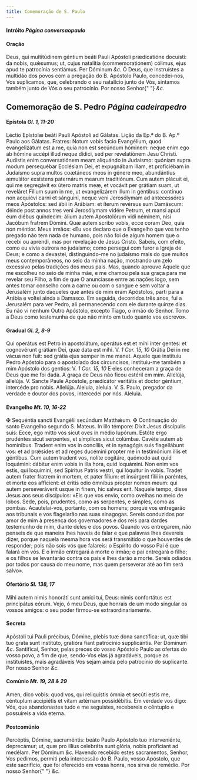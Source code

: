 ```yaml
---
title: Comemoração de S. Paulo
---
```


<h4 class="text-center">
  Intróito <em>Página conversaopaulo</em>
</h4>


#### Oração
<div class="grid grid-cols-2 gap-5">
  <span class="text-justify">
    Deus, qui multitúdinem géntium beáti Pauli Apóstoli prædicatióne docuísti:
    da nobis, quǽsumus; ut, cujus natalítia (commemoratiónem) cólimus, ejus apud
    te patrocínia sentiámus. Per Dóminum <em>&c.</em>
  </span>
  <span class="text-justify">
    Ó Deus, que instruístes a multidão dos povos com a pregação do B. Apóstolo
    Paulo, concedei-nos, Vos suplicamos, que, celebrando o seu natalício junto
    de Vós, sintamos também junto de Vós o seu patrocínio. Por nosso Senhor{" "}
    <em>&c.</em>
  </span>
</div>

<h2 class="text-center">
  Comemoração de S. Pedro <em>Página cadeirapedro</em>
</h2>

<h4 class="text-center">
  Epístola <em>Gl. 1, 11-20</em>
</h4>
<div class="grid grid-cols-2 gap-5">
  <span class="text-justify">
    Léctio Epístolæ beáti Pauli Apóstoli ad Gálatas.
  </span>
  <span class="text-justify">Lição da Ep.ª do B. Ap.º Paulo aos Gálatas.</span>
  <span class="text-justify">
    Fratres: Notum vobis facio Evangélium, quod evangelizátum est a me, quia non
    est secúndum hóminem: neque enim ego ab hómine accépi illud neque dídici,
    sed per revelatiónem Jesu Christi. Audístis enim conversatiónem meam
    aliquándo in Judaísmo: quóniam supra modum persequébar Ecclésiam Dei, et
    expugnábam illam, et proficiébam in Judaísmo supra multos coætáneos meos in
    génere meo, abundántius æmulátor exsístens paternárum mearum traditiónum.
    Cum autem plácuit ei, qui me segregávit ex útero matris meæ, et vocávit per
    grátiam suam, ut reveláret Fílium suum in me, ut evangelizárem illum in
    géntibus: contínuo non acquiévi carni et sánguini, neque veni Jerosólymam ad
    antecessóres meos Apóstolos: sed ábii in Arábiam: et íterum revérsus sum
    Damáscum: déinde post annos tres veni Jerosólymam vidére Petrum, et mansi
    apud eum diébus quíndecim: álium autem Apostolórum vidi néminem, nisi
    Jacóbum fratrem Dómini. Quæ autem scribo vobis, ecce coram Deo, quia non
    méntior.
  </span>
  <span class="text-justify">
    Meus irmãos: «Eu vos declaro que o Evangelho que vos tenho pregado não tem
    nada de humano, pois não foi de algum homem que o recebi ou aprendi, mas por
    revelação de Jesus Cristo. Sabeis, com efeito, como eu vivia outrora no
    judaísmo; como persegui com furor a Igreja de Deus; e como a devastei,
    distinguindo-me no judaísmo mais do que muitos meus contemporâneos, no seio
    da minha nação, mostrando um zelo excessivo pelas tradições dos meus pais.
    Mas, quando aprouve Àquele que me escolheu no seio de minha mãe, e me chamou
    pela sua graça para me revelar seu Filho, a fim de que O anunciasse entre as
    nações logo, sem antes tomar conselho com a carne ou com o sangue e sem
    voltar a Jerusalém junto daqueles que antes de mim eram Apóstolos, parti
    para a Arábia e voltei ainda a Damasco. Em seguida, decorridos três anos,
    fui a Jerusalém para ver Pedro, ali permanecendo com ele durante quinze
    dias. Eu não vi nenhum Outro Apóstolo, excepto Tiago, o irmão do Senhor.
    Tomo a Deus como testemunha de que não minto em tudo quanto vos escrevo».
  </span>
</div>

<h4 class="text-center">
  Gradual <em>Gl. 2, 8-9</em>
</h4>
<div class="grid grid-cols-2 gap-5">
  <span class="text-justify">
    Qui operátus est Petro in apostolátum, operátus est et mihi inter gentes: et
    cognovérunt grátiam Dei, quæ data est mihi. V. <em>1 Cor. 15, 10</em> Grátia
    Dei in me vácua non fuit: sed grátia ejus semper in me manet.
  </span>
  <span class="text-justify">
    Aquele que instituiu Pedro Apóstolo para o apostolado dos circuncisos,
    instituiu-me também a mim Apóstolo dos gentios: V. <em>1 Cor. 15, 10</em> E
    eles conheceram a graça de Deus que me foi dada. A graça de Deus não ficou
    estéril em mim.
  </span>
  <span class="text-justify">
    Allelúja, allelúja. V. Sancte Paule Apóstole, prædicátor veritátis et doctor
    géntium, intercéde pro nobis. Allelúja.
  </span>
  <span class="text-justify">
    Aleluia, aleluia. V. S. Paulo, pregador da verdade e doutor dos povos,
    intercedei por nós. Aleluia.
  </span>
</div>

<h4 class="text-center">
  Evangelho <em>Mt. 10, 16-22</em>
</h4>
<div class="grid grid-cols-2 gap-5">
  <span class="text-justify">
    <span class="text-red-500">&#10016;</span> Sequéntia sancti Evangélii
    secúndum Matthǽum.
  </span>
  <span class="text-justify">
    <span class="text-red-500">&#10016;</span> Continuação do santo Evangelho
    segundo S. Mateus.
  </span>
  <span class="text-justify">
    In illo témpore: Dixit Jesus discípulis suis: Ecce, ego mitto vos sicut oves
    in médio lupórum. Estóte ergo prudéntes sicut serpentes, et símplices sicut
    colúmbæ. Cavéte autem ab homínibus. Tradent enim vos in concíliis, et in
    synagógis suis flagellábunt vos: et ad prǽsides et ad reges ducémini propter
    me in testimónium illis et géntibus. Cum autem tradent vos, nolíte cogitáre,
    quómodo aut quid loquámini: dábitur enim vobis in illa hora, quid loquámini.
    Non enim vos estis, qui loquímini, sed Spíritus Patris vestri, qui lóquitur
    in vobis. Tradet autem frater fratrem in mortem, et pater fílium: et
    insúrgent fílii in paréntes, et morte eos affícient: et éritis odio ómnibus
    propter nomen meum: qui autem perseveráverit usque in finem, hic salvus
    erit.
  </span>
  <span class="text-justify">
    Naquele tempo, disse Jesus aos seus discípulos: «Eis que vos envio, como
    ovelhas no meio de lobos. Sede, pois, prudentes, como as serpentes, e
    simples, como as pombas. Acautelai-vos, portanto, com os homens; porque vos
    entregarão aos tribunais e vos flagelarão nas suas sinagogas. Sereis
    conduzidos por amor de mim à presença dos governadores e dos reis para
    dardes testemunho de mim, diante deles e dos povos. Quando vos entregarem,
    não penseis de que maneira lhes haveis de falar e que palavras lhes devereis
    dizer, porque naquela mesma hora vos será transmitido o que houverdes de
    responder; pois não sois vós que falareis: o Espírito do vosso Pai é que
    falará em vós. E o irmão entregará à morte o irmão; o pai entregará o filho;
    e os filhos se levantarão contra os pais e lhes darão a morte. Sereis
    odiados por todos por causa do meu nome, mas quem perseverar até ao fim será
    salvo».
  </span>
</div>

<h4 class="text-center">
  Ofertório <em>Sl. 138, 17</em>
</h4>
<div class="grid grid-cols-2 gap-5">
  <span class="text-justify">
    Mihi autem nimis honoráti sunt amíci tui, Deus: nimis confortátus est
    principátus eórum.
  </span>
  <span class="text-justify">
    Vejo, ó meu Deus, que honrais de um modo singular os vossos amigos: o seu
    poder firmou-se extraordinariamente.
  </span>
</div>


#### Secreta
<div class="grid grid-cols-2 gap-5">
  <span class="text-justify">
    Apóstoli tui Pauli précibus, Dómine, plebis tuæ dona sanctífica: ut, quæ
    tibi tuo grata sunt institúto, gratióra fiant patrocínio supplicántis. Per
    Dóminum <em>&c.</em>
  </span>
  <span class="text-justify">
    Santificai, Senhor, pelas preces do vosso Apóstolo Paulo as ofertas do vosso
    povo, a fim de que, sendo-Vos elas já agradáveis, porque as instituístes,
    mais agradáveis Vos sejam ainda pelo patrocínio do suplicante. Por nosso
    Senhor <em>&c.</em>
  </span>
</div>

<h4 class="text-center">
  Comúnio <em>Mt. 19, 28 & 29</em>
</h4>
<div class="grid grid-cols-2 gap-5">
  <span class="text-justify">
    Amen, dico vobis: quod vos, qui reliquístis ómnia et secúti estis me,
    céntuplum accipiétis et vitam ætérnam possidébitis.
  </span>
  <span class="text-justify">
    Em verdade vos digo: Vós, que abandonastes tudo e me seguistes, recebereis o
    cêntuplo e possuireis a vida eterna.
  </span>
</div>


#### Postcomúnio
<div class="grid grid-cols-2 gap-5">
  <span class="text-justify">
    Percéptis, Dómine, sacraméntis: beáto Paulo Apóstolo tuo interveniénte,
    deprecámur; ut, quæ pro illíus celebráta sunt glória, nobis profíciant ad
    medélam. Per Dóminum <em>&c.</em>
  </span>
  <span class="text-justify">
    Havendo recebido estes sacramentos, Senhor, Vos pedimos, permiti pela
    intercessão do B. Paulo, vosso Apóstolo, que este sacrifício, que foi
    oferecido em vossa honra, nos sirva de remédio. Por nosso Senhor{" "}
    <em>&c.</em>
  </span>
</div>
